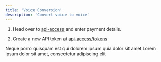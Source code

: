 ```yaml
---
title: 'Voice Conversion'
description: 'Convert voice to voice'
---
```



1. Head over to [api-access](https://create.musicfy.lol/api-access) and enter payment details.

2. Create a new API token at [api-access/tokens](https://create.musicfy.lol/api-access/tokens)

<ApiSnippet />

<CardGroup cols={2}>
  <Card title="Voice Conversion" icon="square-1" href="/content/components/card-group">
    Neque porro quisquam est qui dolorem ipsum quia dolor sit amet
  </Card>
  <Card title="Text to Music" icon="square-2" href="/content/components/card-group">
    Lorem ipsum dolor sit amet, consectetur adipiscing elit
  </Card>
</CardGroup>